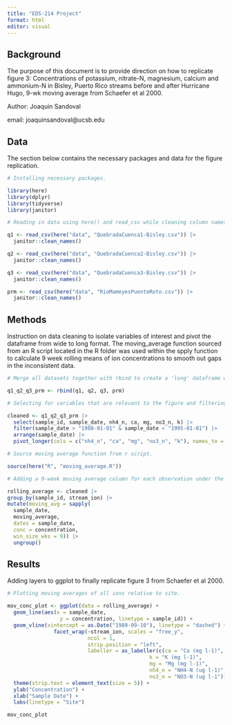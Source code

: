 ```yaml
---
title: "EDS-214 Project"
format: html
editor: visual
---
```


## Background

The purpose of this document is to provide direction on how to replicate figure 3: Concentrations of potassium, nitrate-N, magnesium, calcium and ammonium-N in Bisley, Puerto Rico streams before and after Hurricane Hugo, 9-wk moving average from Schaefer et al 2000.

Author: Joaquin Sandoval

email: joaquinsandoval\@ucsb.edu

## Data

The section below contains the necessary packages and data for the figure replication.

```r

# Installing necessary packages. 

library(here)
library(dplyr)
library(tidyverse)
library(janitor)

# Reading in data using here() and read_csv while cleaning column names to lower snake case.

q1 <- read_csv(here("data", "QuebradaCuenca1-Bisley.csv")) |> 
  janitor::clean_names()

q2 <- read_csv(here("data", "QuebradaCuenca2-Bisley.csv")) |> 
  janitor::clean_names()

q3 <- read_csv(here("data", "QuebradaCuenca3-Bisley.csv")) |> 
  janitor::clean_names()

prm <- read_csv(here("data", "RioMameyesPuenteRoto.csv")) |> 
  janitor::clean_names()

```

## Methods

Instruction on data cleaning to isolate variables of interest and pivot the dataframe from wide to long format. The moving_average function sourced from an R script located in the R folder was used within the spply function to calculate 9 week rolling means of ion concentrations to smooth out gaps in the inconsistent data.

```r
# Merge all datasets together with rbind to create a 'long' dataframe with variables stacked.  

q1_q2_q3_prm <- rbind(q1, q2, q3, prm) 

# Selecting for variables that are relevant to the figure and filtering for dates between 1988-1995. Also, pivoting longer to create columns 'stream_ion' and 'concentration'. 

cleaned <- q1_q2_q3_prm |> 
  select(sample_id, sample_date, nh4_n, ca, mg, no3_n, k) |>
  filter(sample_date > "1988-01-01" & sample_date < "1995-01-01") |> 
  arrange(sample_date) |> 
  pivot_longer(cols = c("nh4_n", "ca", "mg", "no3_n", "k"), names_to = "stream_ion", values_to = "concentration")

# Source moving average function from r script.

source(here("R", "moving_average.R"))

# Adding a 9-week moving average column for each observation under the concentration column. 

rolling_average <- cleaned |> 
group_by(sample_id, stream_ion) |> 
mutate(moving_avg = sapply(
  sample_date,
  moving_average,
  dates = sample_date,
  conc = concentration, 
  win_size_wks = 9)) |> 
  ungroup()

```

## Results

Adding layers to ggplot to finally replicate figure 3 from Schaefer et al 2000.

```r
# Plotting moving averages of all ions relative to site.

mov_conc_plot <- ggplot(data = rolling_average) +
  geom_line(aes(x = sample_date,
                 y = concentration, linetype = sample_id)) +
  geom_vline(xintercept = as.Date("1989-09-10"), linetype = "dashed") + 
               facet_wrap(~stream_ion, scales = "free_y", 
                          ncol = 1, 
                          strip.position = "left", 
                          labeller = as_labeller(c(ca = "Ca (mg l-1)",
                                              k = "K (mg l-1)",
                                              mg = "Mg (mg l-1)", 
                                              nh4_n = "NH4-N (ug l-1)", 
                                              no3_n = "NO3-N (ug l-1"))) + 
  theme(strip.text = element_text(size = 5)) + 
  ylab("Concentration") + 
  xlab("Sample Date") + 
  labs(linetype = "Site")

mov_conc_plot
```

